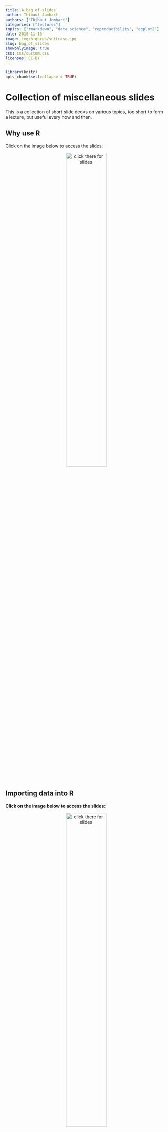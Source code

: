 ```yaml
---
title: A bag of slides
author: Thibaut Jombart
authors: ["Thibaut Jombart"]
categories: ["lectures"]
topics: ["rmarkdown", "data science", "reproducibility", "ggplot2"]
date: 2018-11-15
image: img/highres/suitcase.jpg
slug: bag_of_slides
showonlyimage: true
css: css/custom.css
licenses: CC-BY
---
```


	
```r
library(knitr)
opts_chunk$set(collapse = TRUE)
```


# Collection of miscellaneous slides

This is a collection of short slide decks on various topics, too short to form a
lecture, but useful every now and then.


## Why use R

Click on the image below to access the slides:

<center>
<a href="../../slides/whyr/whyr.html"><img class="gateway" src="../../img/highres/old_photographs.jpg" width="50%" alt="click there for slides" align="middle"></a>
</center>

## Importing data into R

**Click on the image below to access the slides:**

<center>
<a href="../../slides/slides_bag/import_data.html"><img class="gateway" src="../../img/highres/old_photographs.jpg" width="50%" alt="click there for slides" align="middle"></a>
</center>




## Graphics using *ggplot2*

**Click on the image below to access the slides:**

<center>
<a href="../../slides/slides_bag/ggplot2.html"><img class="gateway" src="../../img/highres/old_photographs.jpg" width="50%" alt="click there for slides" align="middle"></a>
</center>





# About this document

## Contributors

- Thibaut Jombart: initial version
- Zhian N. Kamvar: abinitial version

Contributions are welcome via [pull requests](https://github.com/reconhub/learn/pulls). The source files include:

- [**import data slides**](https://raw.githubusercontent.com/reconhub/learn/master/static/slides/slides_bag/import_data.Rmd)

- [**this post**](https://raw.githubusercontent.com/reconhub/learn/master/content/post/bag_of_slides.Rmd)



## Legal stuff

**License**: [CC-BY](https://creativecommons.org/licenses/by/3.0/)
**Copyright**: Thibaut Jombart, 2017 
